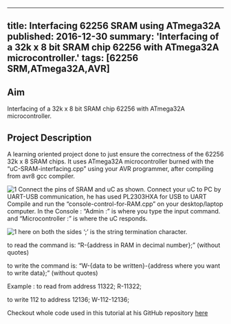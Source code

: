 <!-- ---
title: Interfacing 62256 SRAM using ATmega32A
tags: [62256 SRM,ATmega32A,AVR]
layout: article
mode: normal
type: article
sharing: true
author: Rohan Dvivedi
show_author_profile: true
show_title: true
full_width: false
header: true
cover: /assets/images/blog/thumbnails/Interfacing 62256 SRAM using ATmega32A.png
--- -->
---
title: Interfacing 62256 SRAM using ATmega32A
published: 2016-12-30
summary: 'Interfacing of a 32k x 8 bit SRAM chip 62256 with ATmega32A microcontroller.'
tags:  [62256 SRM,ATmega32A,AVR]
---
## Aim
Interfacing of a 32k x 8 bit SRAM chip 62256 with ATmega32A microcontroller.
<!--more-->

## Project Description
A learning oriented project done to just ensure the correctness of the 62256 32k x 8 SRAM chips. It uses ATmega32A microcontroller burned with the “uC-SRAM-interfacing.cpp” using your AVR programmer, after compiling from avr8 gcc compiler.

<Image
  src='/static/images/blog/thumbnails/Interfacing 62256 SRAM using ATmega32A.png'
  alt='1'
  width='auto'
  height='auto'
/>
Connect the pins of SRAM and uC as shown. Connect your uC to PC by UART-USB communication, he has used PL2303HXA for USB to UART Compile and run the “console-control-for-RAM.cpp” on your desktop/laptop computer. In the Console : “Admin :” is where you type the input command. and “Microcontroller :” is where the uC responds.

<Image
  src='/static/images/blog/Interfacing-SRAM/1.png'
  alt='1'
  width='auto'
  height='auto'
/>
here on both the sides ‘;’ is the string termination character.

to read the command is: “R-{address in RAM in decimal number};” (without quotes)

to write the command is: “W-{data to be written}-{address where you want to write data};” (without quotes)

Example : to read from address 11322; R-11322;

to write 112 to address 12136; W-112-12136;

Checkout whole code used in this tutorial at his GitHub repository [here](https://github.com/RohanVDvivedi/Interfacing-62256-32Kx8bit-SRAM-using-ATmega32A)

<EmbedItem url='https://www.youtube.com/embed/psKOW52DNus' />



